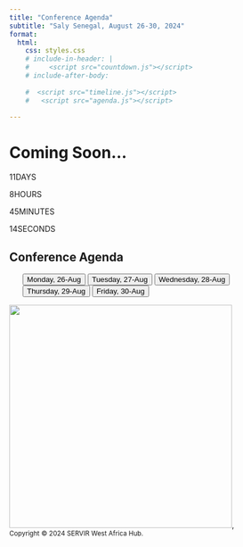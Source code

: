 ```yaml
---
title: "Conference Agenda"
subtitle: "Saly Senegal, August 26-30, 2024"
format:
  html:
    css: styles.css
    # include-in-header: |
    #     <script src="countdown.js"></script>
    # include-after-body: 
      
    #  <script src="timeline.js"></script>
    #   <script src="agenda.js"></script>

---
```

<link rel="stylesheet" href="styles.css">

<script src="countdown.js"></script>
<script src="timeline.js"></script>
<script src="agenda.js"></script>

::: {#main-container}
# Coming Soon...

::: {#countdown}
<div class="time-block">
  <span id="days">11</span><span class="label">DAYS</span>
</div>
<div class="time-block">
  <span id="hours">8</span><span class="label">HOURS</span>
</div>
<div class="time-block">
  <span id="minutes">45</span><span class="label">MINUTES</span>
</div>
<div class="time-block">
  <span id="seconds">14</span><span class="label">SECONDS</span>
</div>
:::
<div class="scroll-down">
  <i class="arrow down"></i>
</div>
:::


## Conference Agenda
<div id="timeline">
<ul>
  <button id="day1"class="active">Monday, 26-Aug</button>
  <button id="day2">Tuesday, 27-Aug</button>
  <button id="day3">Wednesday, 28-Aug</button>
  <button id="day4">Thursday, 29-Aug</button>
  <button id="day5">Friday, 30-Aug</button>
   <ul>
</div>

<div id="agenda-display"></div>


 <footer>
 <img src="assets/patr.png" width="400">,  
    <small>
      Copyright © 2024 SERVIR West Africa Hub.
    </small>
  </footer>

